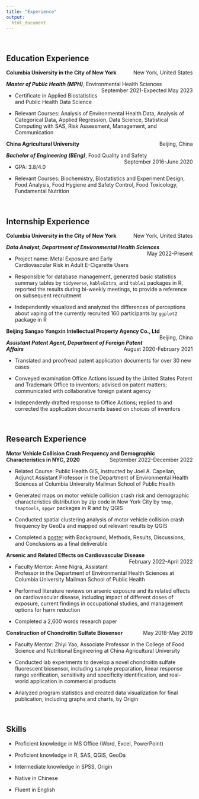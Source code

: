 ```yaml
---
title: "Experience"
output: 
  html_document
---
```


<br>

## Education Experience

<p style="text-align:left;">
    **Columbia University in the City of New York**
    <span style="float:right;">
    New York, United States
    </span>
</p>

<p style="text-align:left;">
    **_Master of Public Health (MPH)_**, Environmental Health Sciences
    <span style="float:right;">
    September 2021-Expected May 2023
    </span>
</p>

*   Certificate in Applied Biostatistics and Public Health Data Science

*   Relevant Courses: Analysis of Environmental Health Data, Analysis of Categorical Data, Applied Regression, Data Science, Statistical Computing with SAS, Risk Assessment, Management, and Communication

<p style="text-align:left;">
    **China Agricultural University**
    <span style="float:right;">
    Beijing, China
    </span>
</p>

<p style="text-align:left;">
    **_Bachelor of Engineering (BEng)_**, Food Quality and Safety
    <span style="float:right;">
    September 2016-June 2020
    </span>
</p>

*   GPA: 3.8/4.0

*   Relevant Courses: Biochemistry, Biostatistics and Experiment Design, Food Analysis, Food Hygiene and Safety Control, Food Toxicology, Fundamental Nutrition

<br>

## Internship Experience

<p style="text-align:left;">
    **Columbia University in the City of New York**
    <span style="float:right;">
    New York, United States
    </span>
</p>

<p style="text-align:left;">
    **_Data Analyst, Department of Environmental Health Sciences_**
    <span style="float:right;">
    May 2022-Present
    </span>
</p>

*   Project name: Metal Exposure and Early Cardiovascular Risk in Adult E-Cigarette Users

*   Responsible for database management, generated basic statistics summary tables by `tidyverse`, `kableExtra`, and `table1` packages in R, reported the results during bi-weekly meetings, to provide a reference on subsequent recruitment

*   Independently visualized and analyzed the differences of perceptions about vaping of the currently recruited 160 participants by `ggplot2` package in R

<p style="text-align:left;">
    **Beijing Sangao Yongxin Intellectual Property Agency Co., Ltd**
    <span style="float:right;">
    Beijing, China
    </span>
</p>

<p style="text-align:left;">
    **_Assistant Patent Agent, Department of Foreign Patent Affairs_**
    <span style="float:right;">
    August 2020-February 2021
    </span>
</p>

*   Translated and proofread patent application documents for over 30 new cases

*   Conveyed examination Office Actions issued by the United States Patent and Trademark Office to inventors; advised on patent matters; communicated with collaborative foreign patent agency

*   Independently drafted response to Office Actions; replied to and corrected the application documents based on choices of inventors

<br>

## Research Experience

<p style="text-align:left;">
    **Motor Vehicle Collision Crash Frequency and Demographic Characteristics in NYC, 2020**
    <span style="float:right;">
    September 2022-December 2022
    </span>
</p>

*   Related Course: Public Health GIS, instructed by Joel A. Capellan, Adjunct Assistant Professor in the Department of Environmental Health Sciences at Columbia University Mailman School of Public Health

*   Generated maps on motor vehicle collision crash risk and demographic characteristics distribution by zip code in New York City by `tmap`, `tmaptools`, `spgwr` packages in R and by QGIS

*   Conducted spatial clustering analysis of motor vehicle collision crash frequency by GeoDa and mapped out relevant results by QGIS

*   Completed a [poster](gis_project.html) with Background, Methods, Results, Discussions, and Conclusions as a final deliverable

<p style="text-align:left;">
    **Arsenic and Related Effects on Cardiovascular Disease**
    <span style="float:right;">
    February 2022-April 2022
    </span>
</p>

*   Faculty Mentor: Anne Nigra, Assistant Professor in the Department of Environmental Health Sciences at Columbia University Mailman School of Public Health

*   Performed literature reviews on arsenic exposure and its related effects on cardiovascular disease, including impact of different doses of exposure, current findings in occupational studies, and management options for harm reduction

*   Completed a 2,600 words research paper

<p style="text-align:left;">
    **Construction of Chondroitin Sulfate Biosensor**
    <span style="float:right;">
    May 2018-May 2019
    </span>
</p>

*   Faculty Mentor: Zhiyi Yao, Associate Professor in the College of Food Science and Nutritional Engineering at China Agricultural University

*   Conducted lab experiments to develop a novel chondroitin sulfate fluorescent biosensor, including sample preparation, linear response range verification, sensitivity and specificity identification, and real-world application in commercial products

*   Analyzed program statistics and created data visualization for final publication, including graphs and charts, by Origin

<br>

## Skills

*   Proficient knowledge in MS Office (Word, Excel, PowerPoint)

*   Proficient knowledge in R, SAS, QGIS, GeoDa

*   Intermediate knowledge in SPSS, Origin

*   Native in Chinese

*   Fluent in English
